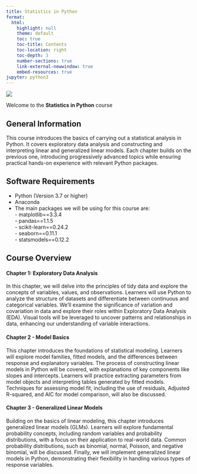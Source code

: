 ```yaml
---
title: Statistics in Python
format:
  html:
    highlight: null
    theme: default
    toc: true
    toc-title: Contents
    toc-location: right
    toc-depth: 3
    number-sections: true
    link-external-newwindow: true
    embed-resources: true
jupyter: python3
---
```

![](images/AF_DSC_banner.png){fig-alt="Government Analysis Function and Data Science Campus Logos."}

Welcome to the **Statistics in Python** course 

## General Information {-}
This course introduces the basics of carrying out a statistical analysis in Python. It covers exploratory data analysis and constructing and interpreting linear and generalized linear models. Each chapter builds on the previous one, introducing progressively advanced topics while ensuring practical hands-on experience with relevant Python packages.


## Software Requirements {-}
* Python (Version 3.7 or higher)
* Anaconda 
* The main packages we will be using for this course are:<br>
      - matplotlib==3.3.4 <br>
      - pandas==1.1.5 <br>
      - scikit-learn==0.24.2 <br>
      - seaborn==0.11.1 <br>
      - statsmodels==0.12.2 <br>

## Course Overview {-}

####  Chapter 1: Exploratory Data Analysis {-}
In this chapter, we will delve into the principles of tidy data and explore the concepts of variables, values, and observations. Learners will use Python to analyze the structure of datasets and differentiate between continuous and categorical variables. We'll examine the significance of variation and covariation in data and explore their roles within Exploratory Data Analysis (EDA). Visual tools will be leveraged to uncover patterns and relationships in data, enhancing our understanding of variable interactions.


#### Chapter 2 - Model Basics {-}
This chapter introduces the foundations of statistical modeling. Learners will explore model families, fitted models, and the differences between response and explanatory variables. The process of constructing linear models in Python will be covered, with explanations of key components like slopes and intercepts. Learners will practice extracting parameters from model objects and interpreting tables generated by fitted models. Techniques for assessing model fit, including the use of residuals, Adjusted R-squared, and AIC for model comparison, will also be discussed.


#### Chapter 3 - Generalized Linear Models{-}
Building on the basics of linear modeling, this chapter introduces generalized linear models (GLMs). Learners will explore fundamental probability concepts, including random variables and probability distributions, with a focus on their application to real-world data. Common probability distributions, such as binomial, normal, Poisson, and negative binomial, will be discussed. Finally, we will implement generalized linear models in Python, demonstrating their flexibility in handling various types of response variables.
 


